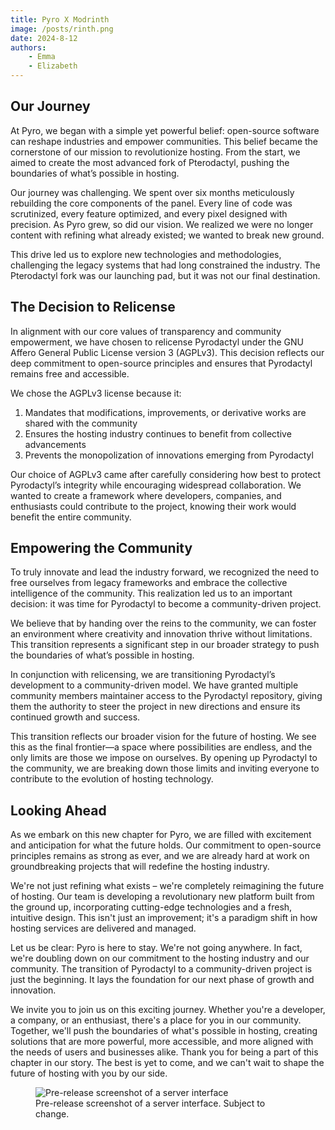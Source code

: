 ```yaml
---
title: Pyro X Modrinth
image: /posts/rinth.png
date: 2024-8-12
authors:
    - Emma
    - Elizabeth
---
```


## Our Journey

At Pyro, we began with a simple yet powerful belief: open-source software can reshape industries and empower communities. This belief became the cornerstone of our mission to revolutionize hosting. From the start, we aimed to create the most advanced fork of Pterodactyl, pushing the boundaries of what’s possible in hosting.

Our journey was challenging. We spent over six months meticulously rebuilding the core components of the panel. Every line of code was scrutinized, every feature optimized, and every pixel designed with precision. As Pyro grew, so did our vision. We realized we were no longer content with refining what already existed; we wanted to break new ground.

This drive led us to explore new technologies and methodologies, challenging the legacy systems that had long constrained the industry. The Pterodactyl fork was our launching pad, but it was not our final destination.

## The Decision to Relicense

In alignment with our core values of transparency and community empowerment, we have chosen to relicense Pyrodactyl under the GNU Affero General Public License version 3 (AGPLv3). This decision reflects our deep commitment to open-source principles and ensures that Pyrodactyl remains free and accessible.

We chose the AGPLv3 license because it:

1. Mandates that modifications, improvements, or derivative works are shared with the community
2. Ensures the hosting industry continues to benefit from collective advancements
3. Prevents the monopolization of innovations emerging from Pyrodactyl

Our choice of AGPLv3 came after carefully considering how best to protect Pyrodactyl’s integrity while encouraging widespread collaboration. We wanted to create a framework where developers, companies, and enthusiasts could contribute to the project, knowing their work would benefit the entire community.

## Empowering the Community

To truly innovate and lead the industry forward, we recognized the need to free ourselves from legacy frameworks and embrace the collective intelligence of the community. This realization led us to an important decision: it was time for Pyrodactyl to become a community-driven project.

We believe that by handing over the reins to the community, we can foster an environment where creativity and innovation thrive without limitations. This transition represents a significant step in our broader strategy to push the boundaries of what’s possible in hosting.

In conjunction with relicensing, we are transitioning Pyrodactyl’s development to a community-driven model. We have granted multiple community members maintainer access to the Pyrodactyl repository, giving them the authority to steer the project in new directions and ensure its continued growth and success.

This transition reflects our broader vision for the future of hosting. We see this as the final frontier—a space where possibilities are endless, and the only limits are those we impose on ourselves. By opening up Pyrodactyl to the community, we are breaking down those limits and inviting everyone to contribute to the evolution of hosting technology.

## Looking Ahead

As we embark on this new chapter for Pyro, we are filled with excitement and anticipation for what the future holds. Our commitment to open-source principles remains as strong as ever, and we are already hard at work on groundbreaking projects that will redefine the hosting industry.

We're not just refining what exists – we're completely reimagining the future of hosting. Our team is developing a revolutionary new platform built from the ground up, incorporating cutting-edge technologies and a fresh, intuitive design. This isn't just an improvement; it's a paradigm shift in how hosting services are delivered and managed.

Let us be clear: Pyro is here to stay. We're not going anywhere. In fact, we're doubling down on our commitment to the hosting industry and our community. The transition of Pyrodactyl to a community-driven project is just the beginning. It lays the foundation for our next phase of growth and innovation.

We invite you to join us on this exciting journey. Whether you're a developer, a company, or an enthusiast, there's a place for you in our community. Together, we'll push the boundaries of what's possible in hosting, creating solutions that are more powerful, more accessible, and more aligned with the needs of users and businesses alike.
Thank you for being a part of this chapter in our story. The best is yet to come, and we can't wait to shape the future of hosting with you by our side.

<figure>
    <img src="/nexus.png" alt="Pre-release screenshot of a server interface"/>
    <figcaption>Pre-release screenshot of a server interface. Subject to change.</figcaption>
</figure>